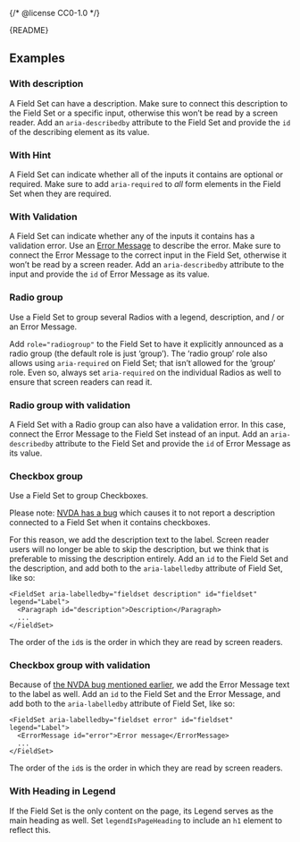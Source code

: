 {/* @license CC0-1.0 */}


<Meta of={FieldSetStories} />

<Markdown>{README}</Markdown>

<Primary />

<Controls />

## Examples

### With description

A Field Set can have a description.
Make sure to connect this description to the Field Set or a specific input,
otherwise this won’t be read by a screen reader.
Add an `aria-describedby` attribute to the Field Set
and provide the `id` of the describing element as its value.

<Canvas of={FieldSetStories.WithDescription} />

### With Hint

A Field Set can indicate whether all of the inputs it contains are optional or required.
Make sure to add `aria-required` to <em>all</em> form elements in the Field Set when they are required.

<Canvas of={FieldSetStories.WithHint} />

### With Validation

A Field Set can indicate whether any of the inputs it contains has a validation error.
Use an [Error Message](/docs/components-forms-error-message--docs) to describe the error.
Make sure to connect the Error Message to the correct input in the Field Set,
otherwise it won’t be read by a screen reader.
Add an `aria-describedby` attribute to the input and provide the `id` of Error Message as its value.

<Canvas of={FieldSetStories.WithValidation} />

### Radio group

Use a Field Set to group several Radios with a legend, description, and / or an Error Message.

Add `role="radiogroup"` to the Field Set to have it explicitly announced as a radio group (the default role is just ‘group’).
The ‘radio group’ role also allows using `aria-required` on Field Set; that isn’t allowed for the ‘group’ role.
Even so, always set `aria-required` on the individual Radios as well to ensure that screen readers can read it.

<Canvas of={FieldSetStories.RadioGroup} />

### Radio group with validation

A Field Set with a Radio group can also have a validation error.
In this case, connect the Error Message to the Field Set instead of an input.
Add an `aria-describedby` attribute to the Field Set and provide the `id` of Error Message as its value.

<Canvas of={FieldSetStories.RadioGroupWithValidation} />

### Checkbox group

Use a Field Set to group Checkboxes.

Please note: [NVDA has a bug](https://github.com/nvaccess/nvda/issues/12718) which causes it to
not report a description connected to a Field Set when it contains checkboxes.

For this reason, we add the description text to the label.
Screen reader users will no longer be able to skip the description,
but we think that is preferable to missing the description entirely.
Add an `id` to the Field Set and the description, and add both to the `aria-labelledby` attribute of Field Set, like so:

```tsx
<FieldSet aria-labelledby="fieldset description" id="fieldset" legend="Label">
  <Paragraph id="description">Description</Paragraph>
  ...
</FieldSet>
```

The order of the `id`s is the order in which they are read by screen readers.

<Canvas of={FieldSetStories.CheckboxGroup} />

### Checkbox group with validation

Because of [the NVDA bug mentioned earlier](https://github.com/nvaccess/nvda/issues/12718),
we add the Error Message text to the label as well.
Add an `id` to the Field Set and the Error Message, and add both to the `aria-labelledby` attribute of Field Set, like so:

```tsx
<FieldSet aria-labelledby="fieldset error" id="fieldset" legend="Label">
  <ErrorMessage id="error">Error message</ErrorMessage>
  ...
</FieldSet>
```

The order of the `id`s is the order in which they are read by screen readers.

<Canvas of={FieldSetStories.CheckboxGroupWithValidation} />

### With Heading in Legend

If the Field Set is the only content on the page, its Legend serves as the main heading as well.
Set `legendIsPageHeading` to include an `h1` element to reflect this.

<Canvas of={FieldSetStories.WithHeadingInLegend} />

